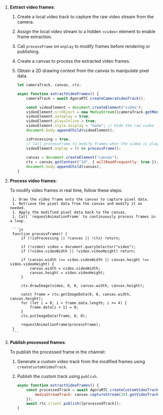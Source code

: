 <PlatformWrapper platform="web">

1. **Extract video frames**:

    1. Create a local video track to capture the raw video stream from the camera.
    1. Assign the local video stream to a hidden `<video>` element to enable frame extraction.
    1. Call `processFrame` on `onplay` to modify frames before rendering or publishing.
    1. Create a canvas to process the extracted video frames.
    1. Obtain a 2D drawing context from the canvas to manipulate pixel data.

        ```js
        let cameraTrack, canvas, ctx;

        async function extractVideoFrames() {
            cameraTrack = await AgoraRTC.createCameraVideoTrack();

            const videoElement = document.createElement("video");
            videoElement.srcObject = new MediaStream([cameraTrack.getMediaStreamTrack()]);
            videoElement.autoplay = true;
            videoElement.playsInline = true;
            videoElement.style.display = "none"; // Hide the raw video
            document.body.appendChild(videoElement);

            isProcessing = true;
            // Call processFrame to modify frames when the video is played
            videoElement.onplay = () => processFrame();
            
            canvas = document.createElement("canvas");
            ctx = canvas.getContext("2d", { willReadFrequently: true });
            document.body.appendChild(canvas);
        }
        ```

1. **Process video frames**:

    To modify video frames in real time, follow these steps:

        1. Draw the video frame onto the canvas to capture pixel data.
        1. Retrieve the pixel data from the canvas and modify it as needed.
        1. Apply the modified pixel data back to the canvas.
        1. Call `requestAnimationFrame` to continuously process frames in a loop.

        ```js
        function processFrame() {
            if (!isProcessing || !canvas || !ctx) return;

            if (!video) video = document.querySelector("video");
            if (!video.videoWidth || !video.videoHeight) return;

            if (canvas.width !== video.videoWidth || canvas.height !== video.videoHeight) {
                canvas.width = video.videoWidth;
                canvas.height = video.videoHeight;
            }

            ctx.drawImage(video, 0, 0, canvas.width, canvas.height);
            
            const frame = ctx.getImageData(0, 0, canvas.width, canvas.height);
            for (let i = 0; i < frame.data.length; i += 4) {
                frame.data[i + 1] = 0;
            }
            ctx.putImageData(frame, 0, 0);

            requestAnimationFrame(processFrame);
        }
        ```

1.  **Publish processed frames**:

    To publish the processed frame in the channel:

    1. Generate a custom video track from the modified frames using `createCustomVideoTrack`.
    1. Publish the custom track using `publish`.

        ```js
        async function extractVideoFrames() {
            const processedTrack = await AgoraRTC.createCustomVideoTrack({
                mediaStreamTrack: canvas.captureStream(30).getVideoTracks()[0],
            });
            await rtc.client.publish([processedTrack]);
        }
        ```
</PlatformWrapper>

